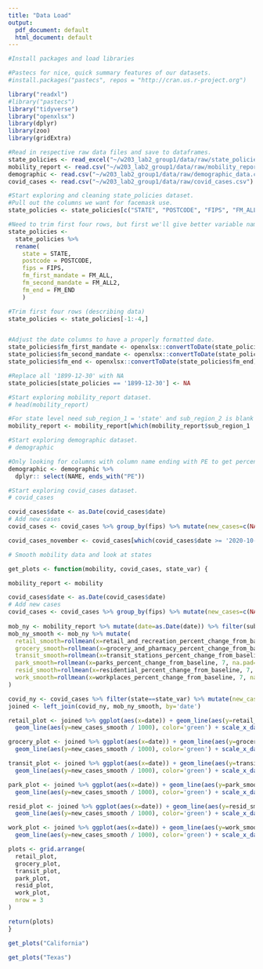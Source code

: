 ```yaml
---
title: "Data Load"
output:
  pdf_document: default
  html_document: default
---
```

```r
#Install packages and load libraries 

#Pastecs for nice, quick summary features of our datasets. 
#install.packages("pastecs", repos = "http://cran.us.r-project.org")

library("readxl")
#library("pastecs")
library("tidyverse")
library("openxlsx")
library(dplyr)
library(zoo)
library(gridExtra)
```


```r
#Read in respective raw data files and save to dataframes.  
state_policies <- read_excel("~/w203_lab2_group1/data/raw/state_policies.xlsx")
mobility_report <- read.csv("~/w203_lab2_group1/data/raw/mobility_report.csv")
demographic <- read.csv("~/w203_lab2_group1/data/raw/demographic_data.csv")
covid_cases <- read.csv("~/w203_lab2_group1/data/raw/covid_cases.csv")
```

```r
#Start exploring and cleaning state_policies dataset. 
#Pull out the columns we want for facemask use.
state_policies <- state_policies[c("STATE", "POSTCODE", "FIPS", "FM_ALL", "FM_ALL2", "FM_END")]

#Need to trim first four rows, but first we'll give better variable names
state_policies <- 
  state_policies %>%
  rename(
    state = STATE, 
    postcode = POSTCODE, 
    fips = FIPS, 
    fm_first_mandate = FM_ALL, 
    fm_second_mandate = FM_ALL2, 
    fm_end = FM_END
    )

#Trim first four rows (describing data)
state_policies <- state_policies[-1:-4,]


#Adjust the date columns to have a properly formatted date.
state_policies$fm_first_mandate <- openxlsx::convertToDate(state_policies$fm_first_mandate)
state_policies$fm_second_mandate <- openxlsx::convertToDate(state_policies$fm_second_mandate)
state_policies$fm_end <- openxlsx::convertToDate(state_policies$fm_end)

#Replace all '1899-12-30' with NA
state_policies[state_policies == '1899-12-30'] <- NA
```

```r
#Start exploring mobility_report dataset. 
# head(mobility_report)

#For state level need sub_region_1 = 'state' and sub_region_2 is blank
mobility_report <- mobility_report[which(mobility_report$sub_region_1 != '' & mobility_report$sub_region_2 == ''),]

```

```r
#Start exploring demographic dataset. 
# demographic

#Only looking for columns with column name ending with PE to get percentages by state. 
demographic <- demographic %>% 
  dplyr:: select(NAME, ends_with("PE"))

```

```r
#Start exploring covid_cases dataset. 
# covid_cases

covid_cases$date <- as.Date(covid_cases$date)
# Add new cases
covid_cases <- covid_cases %>% group_by(fips) %>% mutate(new_cases=c(NA, diff(cases)))

covid_cases_november <- covid_cases[which(covid_cases$date >= '2020-10-01' & covid_cases$date <= '2020-11-07'),]
```

```r
# Smooth mobility data and look at states

get_plots <- function(mobility, covid_cases, state_var) {

mobility_report <- mobility

covid_cases$date <- as.Date(covid_cases$date)
# Add new cases
covid_cases <- covid_cases %>% group_by(fips) %>% mutate(new_cases=c(NA, diff(cases)))
  
mob_ny <- mobility_report %>% mutate(date=as.Date(date)) %>% filter(sub_region_1==state_var)  %>% filter(sub_region_2=='')
mob_ny_smooth <- mob_ny %>% mutate(
  retail_smooth=rollmean(x=retail_and_recreation_percent_change_from_baseline, 7, na.pad=TRUE, align="right"),
  grocery_smooth=rollmean(x=grocery_and_pharmacy_percent_change_from_baseline, 7, na.pad=TRUE, align="right"),
  transit_smooth=rollmean(x=transit_stations_percent_change_from_baseline, 7, na.pad=TRUE, align="right"),
  park_smooth=rollmean(x=parks_percent_change_from_baseline, 7, na.pad=TRUE, align="right"),
  resid_smooth=rollmean(x=residential_percent_change_from_baseline, 7, na.pad=TRUE, align="right"),
  work_smooth=rollmean(x=workplaces_percent_change_from_baseline, 7, na.pad=TRUE, align="right"),
)

covid_ny <- covid_cases %>% filter(state==state_var) %>% mutate(new_cases_smooth=rollmean(x=new_cases, 7, na.pad=TRUE, align="right"))
joined <- left_join(covid_ny, mob_ny_smooth, by='date')

retail_plot <- joined %>% ggplot(aes(x=date)) + geom_line(aes(y=retail_smooth)) + 
  geom_line(aes(y=new_cases_smooth / 1000), color='green') + scale_x_date(date_labels = "%m")

grocery_plot <- joined %>% ggplot(aes(x=date)) + geom_line(aes(y=grocery_smooth)) + 
  geom_line(aes(y=new_cases_smooth / 1000), color='green') + scale_x_date(date_labels = "%m")

transit_plot <- joined %>% ggplot(aes(x=date)) + geom_line(aes(y=transit_smooth)) + 
  geom_line(aes(y=new_cases_smooth / 1000), color='green') + scale_x_date(date_labels = "%m")

park_plot <- joined %>% ggplot(aes(x=date)) + geom_line(aes(y=park_smooth)) + 
  geom_line(aes(y=new_cases_smooth / 1000), color='green') + scale_x_date(date_labels = "%m")

resid_plot <- joined %>% ggplot(aes(x=date)) + geom_line(aes(y=resid_smooth)) + 
  geom_line(aes(y=new_cases_smooth / 1000), color='green') + scale_x_date(date_labels = "%m")

work_plot <- joined %>% ggplot(aes(x=date)) + geom_line(aes(y=work_smooth)) + 
  geom_line(aes(y=new_cases_smooth / 1000), color='green') + scale_x_date(date_labels = "%m")

plots <- grid.arrange(
  retail_plot,
  grocery_plot,
  transit_plot,
  park_plot,
  resid_plot,
  work_plot,
  nrow = 3
)

return(plots)
}
```

```r
get_plots("California")
```

```r
get_plots("Texas")
```